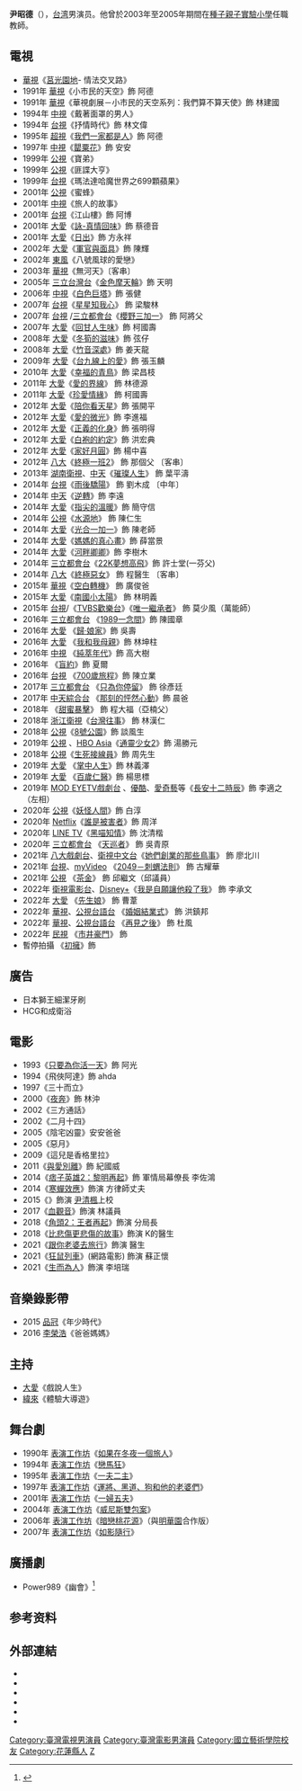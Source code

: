 {{blpsources|time=2020-12-01}}
{{藝人
| 姓名 = 尹昭德
| 類型 = 男演員
| 圖片 =
| 羅馬拼音 = Yin Jau-der
| 英文名 = 
| 綽號 = 昭德哥
| 國籍 = {{ROC}}
| 出生日期 = {{birth date and age|1968|5|13}}
| 出生地點 = {{TWN}}[[花蓮縣|花蓮]]
| 職業 = [[演員|演員]] 
| 語言 = [[國語|國語]]、[[台語|台語]]
| 教育程度 = [[國立藝術學院|國立藝術學院]]（今[[國立臺北藝術大學|國立臺北藝術大學]]）戲劇學系<br>
| 母校 = [[國立基隆高級中學|國立基隆高級中學]]
| 配偶 = {{marriage| (Vivian)|Feb 21, 2005}}
| 兒女 = 長子：（齊齊），<br>幼子：（靚靚）
| 代表作品 = 《[[雨後驕陽|雨後驕陽]]》
| 經紀公司 = 多曼尼家族
| 相關團體 = 
| imdb = 0948034
}}

'''尹昭德'''（{{bd|1967年|5月13日}}），[[台湾|台湾]]男演员。他曾於2003年至2005年期間在[[種籽學苑|種子親子實驗小學]]任職教師。

==電視==
*[[中華電視公司|華視]]《[[莒光園地|莒光園地]]- 情法交叉路》
*1991年 [[華視|華視]]《小市民的天空》飾 阿德
*1991年 [[華視|華視]]《華視劇展－小市民的天空系列：我們算不算天使》飾 林建國
*1994年 [[中視|中視]]《戴著面罩的男人》
*1994年 [[台視|台視]]《抒情時代》飾 林文偉
*1995年 [[超視|超視]]《[[我們一家都是人|我們一家都是人]]》飾 阿德
*1997年 [[中視|中視]]《[[罌粟花_(電視劇)|罌粟花]]》飾 安安
*1999年 [[公視|公視]]《寶弟》
*1999年 [[公視|公視]]《匪諜大亨》
*1999年 [[台視|台視]]《瑪法達哈魔世界之699顆蘋果》
*2001年 [[公視|公視]]《蜜蜂》
*2001年 [[中視|中視]]《旅人的故事》
*2001年 [[台視|台視]]《江山樓》飾 阿博
*2001年 [[大愛|大愛]]《[[詠-真情回味|詠-真情回味]]》飾 蔡德音
*2001年 [[大愛|大愛]]《[[日出_(電視劇)|日出]]》飾 方永祥
*2002年 [[大愛|大愛]]《[[軍官與面具|軍官與面具]]》飾 陳輝
*2002年 [[東風衛視|東風]]《八號風球的愛戀》
*2003年 [[華視|華視]]《無河天》〔客串〕
*2005年 [[三立台灣台|三立台灣台]]《[[金色摩天輪|金色摩天輪]]》飾 天明
*2006年 [[中視|中視]]《[[白色巨塔_(2006年電視劇)|白色巨塔]]》飾 張健
*2007年 [[台視|台視]]《[[星星知我心|星星知我心]]》 飾 梁駿林 
*2007年 [[台視|台視]] /[[三立都會台|三立都會台]]《[[櫻野三加一|櫻野三加一]]》 飾 阿將父
*2007年 [[大愛|大愛]]《[[回甘人生味|回甘人生味]]》飾 柯國壽
*2008年 [[大愛|大愛]]《[[冬筍的滋味|冬筍的滋味]]》飾 弦仔
*2008年 [[大愛|大愛]]《[[竹音深處|竹音深處]]》飾 姜天龍
*2009年 [[大愛|大愛]]《[[台九線上的愛|台九線上的愛]]》飾 張玉麟
*2010年 [[大愛|大愛]]《[[幸福的青鳥|幸福的青鳥]]》飾 梁昌枝
*2011年 [[大愛|大愛]]《[[愛的界線|愛的界線]]》 飾 林德源
*2011年 [[大愛|大愛]]《[[珍愛情緣|珍愛情緣]]》 飾 柯國壽
*2012年 [[大愛|大愛]]《[[陪你看天星|陪你看天星]]》飾 張開平
*2012年 [[大愛|大愛]]《[[愛的微光|愛的微光]]》飾 李進福  
*2012年 [[大愛|大愛]]《[[正義的化身|正義的化身]]》飾 張明得
*2012年 [[大愛|大愛]]《[[白袍的約定|白袍的約定]]》飾 洪宏典
*2012年 [[大愛|大愛]]《[[家好月圓_(大愛劇場)|家好月圓]]》飾 楊中喜
*2012年 [[八大電視|八大]]《[[終極一班2|終極一班2]]》 飾 那個父 〔客串〕
*2013年 [[湖南衛視|湖南衛視]]、[[中天電視|中天]]《[[璀璨人生|璀璨人生]]》 飾 葉平濤
*2014年 [[台視|台視]]《[[雨後驕陽|雨後驕陽]]》 飾 劉木成 〔中年〕
*2014年 [[中天電視|中天]]《[[逆轉|逆轉]]》飾 李遠
*2014年 [[大愛|大愛]]《[[指尖的溫暖|指尖的溫暖]]》飾 簡守信
*2014年 [[公視|公視]]《[[水源地|水源地]]》 飾 陳仁生
*2014年 [[大愛|大愛]]《[[光合一加一|光合一加一]]》飾 陳老師
*2014年 [[大愛|大愛]]《[[媽媽的真心畫|媽媽的真心畫]]》飾 薛當景
*2014年 [[大愛|大愛]]《[[河畔卿卿|河畔卿卿]]》飾 李樹木
*2014年 [[三立都會台|三立都會台]]《[[22K夢想高飛|22K夢想高飛]]》飾 許士堂(一芬父)
*2014年 [[八大電視|八大]]《[[終極惡女|終極惡女]]》 飾 程醫生 〔客串〕
*2015年 [[華視|華視]]《[[空白轉機|空白轉機]]》 飾 廣俊爸
*2015年 [[大愛|大愛]]《[[南國小太陽|南國小太陽]]》 飾 林明義
*2015年 [[台視|台視]]/《[[TVBS歡樂台|TVBS歡樂台]]》《[[唯一繼承者|唯一繼承者]]》 飾 莫少風（萬能師）
*2016年 [[三立都會台|三立都會台]] 《[[1989一念間|1989一念間]]》飾 陳國章
*2016年 [[大愛|大愛]] 《[[歸·娘家|歸·娘家]]》飾 吳壽
*2016年 [[大愛|大愛]] 《[[我和我母親|我和我母親]]》飾 林坤柱
*2016年 [[中視|中視]] 《[[純萃年代|純萃年代]]》飾 高大樹
*2016年 《[[盲約|盲約]]》飾 夏爾
*2016年 [[台視|台視]] 《[[700歲旅程|700歲旅程]]》飾 陳立業
*2017年 [[三立都會台|三立都會台]] 《[[只為你停留|只為你停留]]》 飾 徐彥廷
*2017年 [[中天綜合台|中天綜合台]] 《[[那刻的怦然心動|那刻的怦然心動]]》飾 晨爸
*2018年  《[[甜蜜暴擊|甜蜜暴擊]]》 飾 程大福（亞楠父）
*2018年  [[浙江衛視|浙江衛視]]《[[台灣往事|台灣往事]]》 飾 林漢仁
*2018年  [[公視|公視]]《[[8號公園|8號公園]]》飾 談風生
*2019年 [[公視|公視]] 、[[HBO_Asia|HBO Asia]]《[[通靈少女2|通靈少女2]]》飾 湯勝元
*2018年  [[公視|公視]]《[[生死接線員|生死接線員]]》飾 周先生
*2019年 [[大愛|大愛]] 《[[掌中人生|掌中人生]]》飾 林義澤
*2019年 [[大愛|大愛]] 《[[百歲仁醫|百歲仁醫]]》飾 楊思標
*2019年 [[MOD_EYETV戲劇台|MOD EYETV戲劇台]] 、[[優酷|優酷]]、[[愛奇藝|愛奇藝]]等《[[長安十二時辰|長安十二時辰]]》飾 李適之（左相）
*2020年 [[公視|公視]]《[[妖怪人間_(電視劇)|妖怪人間]]》飾 白淳
*2020年 [[Netflix|Netflix]]《[[誰是被害者|誰是被害者]]》飾 周洋
*2020年 [[LINE_TV|LINE TV]]《[[黑喵知情|黑喵知情]]》飾 沈清楷
*2020年 [[三立都會台|三立都會台]] 《[[天巡者|天巡者]]》 飾 吳青原
*2021年 [[八大戲劇台|八大戲劇台]]、[[衛視中文台|衛視中文台]]《[[她們創業的那些鳥事|她們創業的那些鳥事]]》 飾 廖北川
*2021年 [[台視|台視]]、[[myVideo|myVideo]] 《[[2049－刺蝟法則|2049－刺蝟法則]]》 飾 古耀華
*2021年 [[公視|公視]] 《[[茶金|茶金]]》 飾 邱繼文（邱議員）
*2022年 [[衛視電影台|衛視電影台]]、[[Disney+|Disney+]]《[[我是自願讓他殺了我|我是自願讓他殺了我]]》 飾 李承文
*2022年 [[大愛|大愛]] 《[[先生娘|先生娘]]》 飾 曹葦
*2022年 [[華視|華視]]、[[公視台語台|公視台語台]] 《[[婚姻結業式|婚姻結業式]]》 飾 洪鎮邦
*2022年 [[華視|華視]]、[[公視台語台|公視台語台]] 《[[再見之後|再見之後]]》 飾 杜風
*2022年 [[民視|民視]] 《[[市井豪門|市井豪門]]》 飾 
*暫停拍攝  《[[初擁_(電視劇)|初擁]]》飾

==廣告==
*日本獅王細潔牙刷
*HCG和成衛浴

==電影==
*1993《[[只要為你活一天_(1993年電影)|只要為你活一天]]》飾 阿光
*1994《飛俠阿達》飾 ahda
*1997《三十而立》
*2000《[[夜奔_(电影)|夜奔]]》飾 林沖
*2002《三方通話》
*2002《二月十四》
*2005《陰宅凶靈》安安爸爸
*2005《惡月》
*2009《這兒是香格里拉》
*2011《[[與愛別離|與愛別離]]》飾 紀國威
*2014《[[痞子英雄2：黎明再起|痞子英雄2：黎明再起]]》飾 軍情局幕僚長 李佐鴻
*2014《[[寒蟬效應_(電影)|寒蟬效應]]》飾演 方律師丈夫
*2015《{{Link-en|解密風暴 (法國電影)|The Clearstream Affair|解密風暴}}》飾演 [[尹清楓|尹清楓]]上校
*2017《[[血觀音|血觀音]]》飾演 林議員
*2018《[[角頭2：王者再起|角頭2：王者再起]]》飾演 分局長
*2018《[[比悲傷更悲傷的故事|比悲傷更悲傷的故事]]》飾演 K的醫生
*2021《[[跟你老婆去旅行|跟你老婆去旅行]]》飾演 醫生
*2021《[[狂鼠列車|狂鼠列車]]》(網路電影) 飾演 蘇正懷
*2021《[[生而為人|生而為人]]》飾演 李培瑞

==音樂錄影帶==
*2015 [[品冠|品冠]]《年少時代》
*2016 [[李榮浩|李榮浩]]《爸爸媽媽》

==主持==
*[[大愛|大愛]]《戲說人生》
*[[緯來|緯來]]《體驗大導遊》

==舞台劇==
*1990年 [[表演工作坊|表演工作坊]]《[[如果在冬夜一個旅人|如果在冬夜一個旅人]]》
*1994年 [[表演工作坊|表演工作坊]]《[[戀馬狂|戀馬狂]]》
*1995年 [[表演工作坊|表演工作坊]]《[[一夫二主|一夫二主]]》
*1997年 [[表演工作坊|表演工作坊]]《[[運將、黑道、狗和他的老婆們|運將、黑道、狗和他的老婆們]]》
*2001年 [[表演工作坊|表演工作坊]]《[[一婦五夫|一婦五夫]]》
*2004年 [[表演工作坊|表演工作坊]]《[[威尼斯雙包案|威尼斯雙包案]]》
*2006年 [[表演工作坊|表演工作坊]]《[[暗戀桃花源|暗戀桃花源]]》（與[[明華園|明華園]]合作版）
*2007年 [[表演工作坊|表演工作坊]]《[[如影隨行|如影隨行]]》

==廣播劇==
*Power989《幽會》<ref>{{Cite web |url=http://www.cnanews.gov.tw/spec/specread.php?id=200010310467&pt=1&LArr=200010310487,200010310467,200010310460,200010310447,200010310435,200010310423,200010310412,200010310392,200010310387,200010310384,200010310383,200010310359,200010310315,200010310310,200010310280,200010310276,200010310253,200010310201,200010310181,200010310075,200010310058,200010310057,200010310055,200010310053,200010310052,200010310049,200010300387,200010300384,200010300360,200010300357,200010300339,200010300324,200010300314,200010300302,200010300297,200010300282,200010300273,200010300252,200010300248,200010300210,200010300203,200010300202,200010300155,200010300095,200010300057,200010300053,200010300042,200010300040,200010300026,200010290197&no=0010 |title=高怡平與尹昭德明天起天天在Power989幽會 |accessdate=2014-09-21 |archive-date=2016-03-05 |archive-url=https://web.archive.org/web/20160305021551/http://www.cnanews.gov.tw/spec/specread.php?id=200010310467&pt=1&LArr=200010310487,200010310467,200010310460,200010310447,200010310435,200010310423,200010310412,200010310392,200010310387,200010310384,200010310383,200010310359,200010310315,200010310310,200010310280,200010310276,200010310253,200010310201,200010310181,200010310075,200010310058,200010310057,200010310055,200010310053,200010310052,200010310049,200010300387,200010300384,200010300360,200010300357,200010300339,200010300324,200010300314,200010300302,200010300297,200010300282,200010300273,200010300252,200010300248,200010300210,200010300203,200010300202,200010300155,200010300095,200010300057,200010300053,200010300042,200010300040,200010300026,200010290197&no=0010 |dead-url=no }}</ref>

==参考资料==
{{refs}}
==外部連結==
* {{facebook|people/尹昭德/100000437222296}}
* {{imdb name|0948034}}{{en}}
* {{hkmdb name|32955}}
* {{douban people}}
* {{Mtime people|990672}}
* {{facebook|joke551133|如尹隨行(尹昭德後援會)}}

[[Category:臺灣電視男演員|Category:臺灣電視男演員]]
[[Category:臺灣電影男演員|Category:臺灣電影男演員]]
[[Category:國立藝術學院校友|Category:國立藝術學院校友]]
[[Category:花蓮縣人|Category:花蓮縣人]]
[[Category:尹姓|Z]]